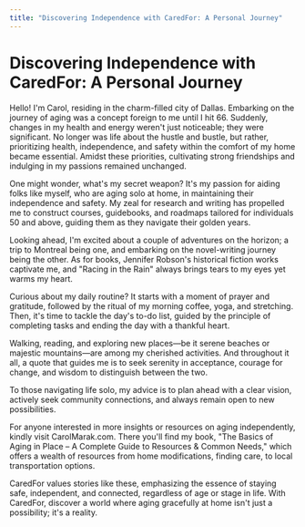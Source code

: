 ```yaml
---
title: "Discovering Independence with CaredFor: A Personal Journey"
---
```


# Discovering Independence with CaredFor: A Personal Journey

Hello! I'm Carol, residing in the charm-filled city of Dallas. Embarking on the journey of aging was a concept foreign to me until I hit 66. Suddenly, changes in my health and energy weren't just noticeable; they were significant. No longer was life about the hustle and bustle, but rather, prioritizing health, independence, and safety within the comfort of my home became essential. Amidst these priorities, cultivating strong friendships and indulging in my passions remained unchanged.

One might wonder, what's my secret weapon? It's my passion for aiding folks like myself, who are aging solo at home, in maintaining their independence and safety. My zeal for research and writing has propelled me to construct courses, guidebooks, and roadmaps tailored for individuals 50 and above, guiding them as they navigate their golden years.

Looking ahead, I'm excited about a couple of adventures on the horizon; a trip to Montreal being one, and embarking on the novel-writing journey being the other. As for books, Jennifer Robson's historical fiction works captivate me, and "Racing in the Rain" always brings tears to my eyes yet warms my heart.

Curious about my daily routine? It starts with a moment of prayer and gratitude, followed by the ritual of my morning coffee, yoga, and stretching. Then, it's time to tackle the day's to-do list, guided by the principle of completing tasks and ending the day with a thankful heart.

Walking, reading, and exploring new places—be it serene beaches or majestic mountains—are among my cherished activities. And throughout it all, a quote that guides me is to seek serenity in acceptance, courage for change, and wisdom to distinguish between the two.

To those navigating life solo, my advice is to plan ahead with a clear vision, actively seek community connections, and always remain open to new possibilities.

For anyone interested in more insights or resources on aging independently, kindly visit CarolMarak.com. There you'll find my book, "The Basics of Aging in Place – A Complete Guide to Resources & Common Needs," which offers a wealth of resources from home modifications, finding care, to local transportation options.

CaredFor values stories like these, emphasizing the essence of staying safe, independent, and connected, regardless of age or stage in life. With CaredFor, discover a world where aging gracefully at home isn't just a possibility; it's a reality.
